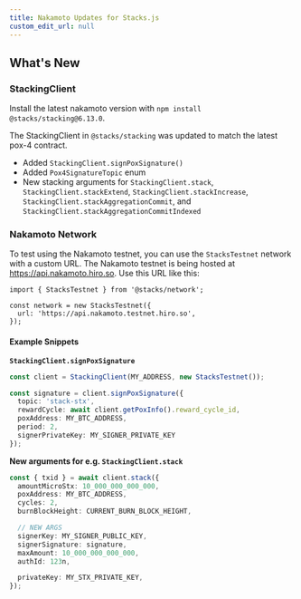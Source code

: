 ```yaml
---
title: Nakamoto Updates for Stacks.js
custom_edit_url: null
---
```


## What's New

### StackingClient

Install the latest nakamoto version with `npm install @stacks/stacking@6.13.0`.

The StackingClient in `@stacks/stacking` was updated to match the latest pox-4 contract.

- Added `StackingClient.signPoxSignature()`
- Added `Pox4SignatureTopic` enum
- New stacking arguments for `StackingClient.stack`, `StackingClient.stackExtend`, `StackingClient.stackIncrease`, `StackingClient.stackAggregationCommit`, and `StackingClient.stackAggregationCommitIndexed`

### Nakamoto Network

To test using the Nakamoto testnet, you can use the `StacksTestnet` network with a custom URL. The Nakamoto testnet is being hosted at https://api.nakamoto.hiro.so. Use this URL like this:

```tsx
import { StacksTestnet } from '@stacks/network';

const network = new StacksTestnet({
  url: 'https://api.nakamoto.testnet.hiro.so',
});
```

#### Example Snippets

**`StackingClient.signPoxSignature`**

```ts
const client = StackingClient(MY_ADDRESS, new StacksTestnet());
```

```ts
const signature = client.signPoxSignature({
  topic: 'stack-stx',
  rewardCycle: await client.getPoxInfo().reward_cycle_id,
  poxAddress: MY_BTC_ADDRESS,
  period: 2,
  signerPrivateKey: MY_SIGNER_PRIVATE_KEY
});
```

**New arguments for e.g. `StackingClient.stack`**

```ts
const { txid } = await client.stack({
  amountMicroStx: 10_000_000_000_000,
  poxAddress: MY_BTC_ADDRESS,
  cycles: 2,
  burnBlockHeight: CURRENT_BURN_BLOCK_HEIGHT,

  // NEW ARGS
  signerKey: MY_SIGNER_PUBLIC_KEY,
  signerSignature: signature,
  maxAmount: 10_000_000_000_000,
  authId: 123n,

  privateKey: MY_STX_PRIVATE_KEY,
});
```
